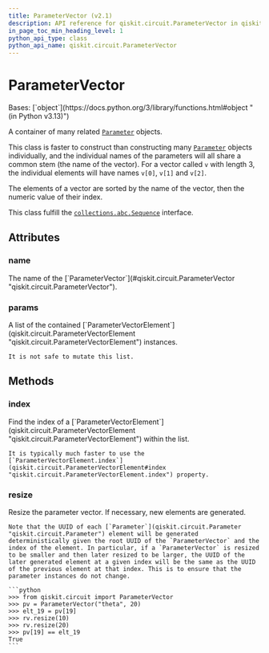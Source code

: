 ```yaml
---
title: ParameterVector (v2.1)
description: API reference for qiskit.circuit.ParameterVector in qiskit v2.1
in_page_toc_min_heading_level: 1
python_api_type: class
python_api_name: qiskit.circuit.ParameterVector
---
```


# ParameterVector

<Class id="qiskit.circuit.ParameterVector" isDedicatedPage={true} github="https://github.com/Qiskit/qiskit/tree/stable/2.1/qiskit/circuit/parametervector.py#L55-L140" signature="qiskit.circuit.ParameterVector(name, length=0)" modifiers="class">
  Bases: [`object`](https://docs.python.org/3/library/functions.html#object "(in Python v3.13)")

  A container of many related [`Parameter`](qiskit.circuit.Parameter "qiskit.circuit.Parameter") objects.

  This class is faster to construct than constructing many [`Parameter`](qiskit.circuit.Parameter "qiskit.circuit.Parameter") objects individually, and the individual names of the parameters will all share a common stem (the name of the vector). For a vector called `v` with length 3, the individual elements will have names `v[0]`, `v[1]` and `v[2]`.

  The elements of a vector are sorted by the name of the vector, then the numeric value of their index.

  This class fulfill the [`collections.abc.Sequence`](https://docs.python.org/3/library/collections.abc.html#collections.abc.Sequence "(in Python v3.13)") interface.

  ## Attributes

  ### name

  <Attribute id="qiskit.circuit.ParameterVector.name">
    The name of the [`ParameterVector`](#qiskit.circuit.ParameterVector "qiskit.circuit.ParameterVector").
  </Attribute>

  ### params

  <Attribute id="qiskit.circuit.ParameterVector.params">
    A list of the contained [`ParameterVectorElement`](qiskit.circuit.ParameterVectorElement "qiskit.circuit.ParameterVectorElement") instances.

    It is not safe to mutate this list.
  </Attribute>

  ## Methods

  ### index

  <Function id="qiskit.circuit.ParameterVector.index" github="https://github.com/Qiskit/qiskit/tree/stable/2.1/qiskit/circuit/parametervector.py#L91-L95" signature="index(value)">
    Find the index of a [`ParameterVectorElement`](qiskit.circuit.ParameterVectorElement "qiskit.circuit.ParameterVectorElement") within the list.

    It is typically much faster to use the [`ParameterVectorElement.index`](qiskit.circuit.ParameterVectorElement#index "qiskit.circuit.ParameterVectorElement.index") property.
  </Function>

  ### resize

  <Function id="qiskit.circuit.ParameterVector.resize" github="https://github.com/Qiskit/qiskit/tree/stable/2.1/qiskit/circuit/parametervector.py#L112-L140" signature="resize(length)">
    Resize the parameter vector. If necessary, new elements are generated.

    Note that the UUID of each [`Parameter`](qiskit.circuit.Parameter "qiskit.circuit.Parameter") element will be generated deterministically given the root UUID of the `ParameterVector` and the index of the element. In particular, if a `ParameterVector` is resized to be smaller and then later resized to be larger, the UUID of the later generated element at a given index will be the same as the UUID of the previous element at that index. This is to ensure that the parameter instances do not change.

    ```python
    >>> from qiskit.circuit import ParameterVector
    >>> pv = ParameterVector("theta", 20)
    >>> elt_19 = pv[19]
    >>> rv.resize(10)
    >>> rv.resize(20)
    >>> pv[19] == elt_19
    True
    ```
  </Function>
</Class>


